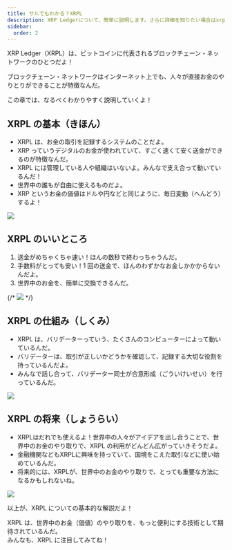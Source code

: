 ```yaml
---
title: サルでもわかる？XRPL
description: XRP Ledgerについて、簡単に説明します。さらに詳細を知りたい場合はxrpl.orgなどを参考にしてください。
sidebar:
  order: 2
---
```


XRP Ledger（XRPL）は、ビットコインに代表されるブロックチェーン・ネットワークのひとつだよ！

ブロックチェーン・ネットワークはインターネット上でも、人々が直接お金のやりとりができることが特徴なんだ。

この章では、なるべくわかりやすく説明していくよ！

## XRPL の基本（きほん）

- XRPL は、お金の取引を記録するシステムのことだよ。
- XRP っていうデジタルのお金が使われていて、すごく速くて安く送金ができるのが特徴なんだ。
- XRPL には管理している人や組織はいないよ。みんなで支え合って動いているんだ！
- 世界中の誰もが自由に使えるものだよ。
- XRP というお金の価値はドルや円などと同じように、毎日変動（へんどう）するよ！

![](../../../../assets/images/img-blockchain-network-basic.webp)

## XRPL のいいところ

1. 送金がめちゃくちゃ速い！ほんの数秒で終わっちゃうんだ。
2. 手数料がとっても安い！1 回の送金で、ほんのわずかなお金しかかからないんだよ。
3. 世界中のお金を、簡単に交換できるんだ。

{/* ![](../../../assets/img-paymant.webp) */}

## XRPL の仕組み（しくみ）

- XRPL は、バリデーターっていう、たくさんのコンピューターによって動いているんだ。
- バリデーターは、取引が正しいかどうかを確認して、記録する大切な役割を持っているんだよ。
- みんなで話し合って、バリデーター同士が合意形成（ごういけいせい）を行っているんだ。

![](../../../../assets/images/img-blockchain-network-stars.webp)

## XRPL の将来（しょうらい）

- XRPLはだれでも使えるよ！世界中の人々がアイデアを出し合うことで、世界中のお金のやり取りで、XRPL の利用がどんどん広がっていきそうだよ。
- 金融機関などもXRPLに興味を持っていて、国境をこえた取引などに使い始めているんだ。
- 将来的には、XRPLが、世界中のお金のやり取りで、とっても重要な方法になるかもしれないね。

![](../../../../assets/images/img-world-map-flat-style.webp)

以上が、XRPL についての基本的な解説だよ！

XRPL は、世界中のお金（価値）のやり取りを、もっと便利にする技術として期待されているんだ。  
みんなも、XRPL に注目してみてね！
